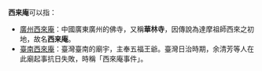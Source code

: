 '''西来庵'''可以指：
*[[華林寺_(廣州)|廣州西來庵]]：中國廣東廣州的佛寺，又稱'''華林寺'''，因傳說為達摩祖師西來之初地，故名'''西来庵'''。
*[[臺南西來庵|臺南西來庵]]：臺灣臺南的廟宇，主奉五福王爺。臺灣日治時期，余清芳等人在此廟起事抗日失敗，時稱「西來庵事件」。

{{disambig|cat=三字建築物消歧義}}